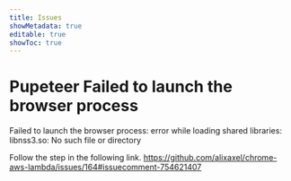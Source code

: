 ```yaml
---
title: Issues
showMetadata: true
editable: true
showToc: true
---
```


# Pupeteer Failed to launch the browser process

Failed to launch the browser process: error while loading shared libraries: libnss3.so: No such file or directory

Follow the step in the following link.
https://github.com/alixaxel/chrome-aws-lambda/issues/164#issuecomment-754621407
